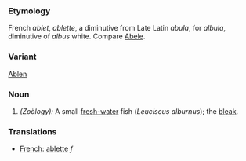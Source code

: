 ===Etymology===
French ''ablet'', ''ablette'', a diminutive from Late Latin ''abula'', for ''albula'', diminutive of ''albus'' white. Compare [[Abele]].
===Variant===
[[Ablen]]
===Noun===
#''(Zoölogy):'' A small [[fresh-water]] fish (''Leuciscus alburnus''); the [[bleak]].

=== Translations ===
*[[French]]: [[ablette]] ''f''